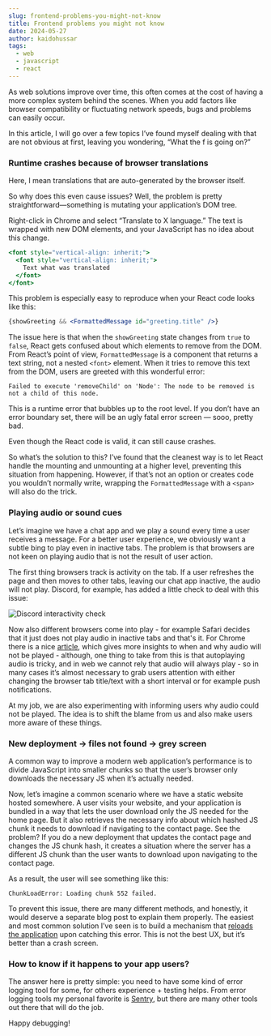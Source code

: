 ```yaml
---
slug: frontend-problems-you-might-not-know
title: Frontend problems you might not know
date: 2024-05-27
author: kaidohussar
tags:
  - web
  - javascript
  - react
---
```


As web solutions improve over time, this often comes at the cost of having a more complex system behind the scenes. When you add factors like browser compatibility or fluctuating network speeds, bugs and problems can easily occur.

In this article, I will go over a few topics I’ve found myself dealing with that are not obvious at first, leaving you wondering, “What the f is going on?”

### Runtime crashes because of browser translations

Here, I mean translations that are auto-generated by the browser itself.

So why does this even cause issues? Well, the problem is pretty straightforward—something is mutating your application’s DOM tree.

Right-click in Chrome and select “Translate to X language.” The text is wrapped with new DOM elements, and your JavaScript has no idea about this change.

```jsx
<font style="vertical-align: inherit;">
  <font style="vertical-align: inherit;">
    Text what was translated
  </font>
</font>
```

This problem is especially easy to reproduce when your React code looks like this:

```jsx
{showGreeting && <FormattedMessage id="greeting.title" />}
```

The issue here is that when the `showGreeting` state changes from `true` to `false`, React gets confused about which elements to remove from the DOM. From React’s point of view, `FormattedMessage` is a component that returns a text string, not a nested ``<font>`` element. When it tries to remove this text from the DOM, users are greeted with this wonderful error:

`Failed to execute 'removeChild' on 'Node': The node to be removed is not a child of this node.`

This is a runtime error that bubbles up to the root level. If you don’t have an error boundary set, there will be an ugly fatal error screen — sooo, pretty bad.

Even though the React code is valid, it can still cause crashes.

So what’s the solution to this? I’ve found that the cleanest way is to let React handle the mounting and unmounting at a higher level, preventing this situation from happening. However, if that’s not an option or creates code you wouldn’t normally write, wrapping the ``FormattedMessage`` with a ``<span>`` will also do the trick.

### Playing audio or sound cues

Let’s imagine we have a chat app and we play a sound every time a user receives a message. For a better user experience, we obviously want a subtle bing to play even in inactive tabs. The problem is that browsers are not keen on playing audio that is not the result of user action.

The first thing browsers track is activity on the tab. If a user refreshes the page and then moves to other tabs, leaving our chat app inactive, the audio will not play. Discord, for example, has added a little check to deal with this issue:

<img width={400} src="/images/discord-audio-activity.png" alt="Discord interactivity check" />

Now also different browsers come into play - for example Safari decides that it just does not play audio in inactive tabs and that's it. For Chrome there is a nice [article](https://developer.chrome.com/blog/autoplay/), which gives more insights to when and why audio will not be played - although, one thing to take from this is that autoplaying audio is tricky, and in web we cannot rely that audio will always play - so in many cases it’s almost necessary to grab users attention with either changing the browser tab title/text with a short interval or for example push notifications.

At my job, we are also experimenting with informing users why audio could not be played. The idea is to shift the blame from us and also make users more aware of these things.

### New deployment → files not found → grey screen

A common way to improve a modern web application’s performance is to divide JavaScript into smaller chunks so that the user’s browser only downloads the necessary JS when it’s actually needed.

Now, let’s imagine a common scenario where we have a static website hosted somewhere. A user visits your website, and your application is bundled in a way that lets the user download only the JS needed for the home page. But it also retrieves the necessary info about which hashed JS chunk it needs to download if navigating to the contact page. See the problem? If you do a new deployment that updates the contact page and changes the JS chunk hash, it creates a situation where the server has a different JS chunk than the user wants to download upon navigating to the contact page.

As a result, the user will see something like this:

`ChunkLoadError: Loading chunk 552 failed.`

To prevent this issue, there are many different methods, and honestly, it would deserve a separate blog post to explain them properly. The easiest and most common solution I’ve seen is to build a mechanism that [reloads the application](https://www.google.com/search?q=lazy+retry) upon catching this error. This is not the best UX, but it’s better than a crash screen.

### How to know if it happens to your app users?

The answer here is pretty simple: you need to have some kind of error logging tool for some, for others experience + testing helps. From error logging tools my personal favorite is [Sentry](https://sentry.io), but there are many other tools out there that will do the job.

Happy debugging!

